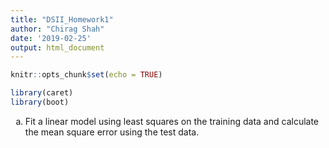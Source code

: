 ```yaml
---
title: "DSII_Homework1"
author: "Chirag Shah"
date: '2019-02-25'
output: html_document
---
```


```r
knitr::opts_chunk$set(echo = TRUE)
```

```r
library(caret)
library(boot)
```

a) Fit a linear model using least squares on the training data and calculate the mean square error using the test data. 

```r

```

